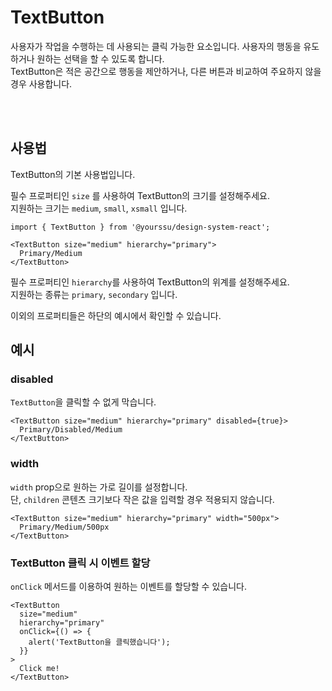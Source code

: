 
<Meta of={TextButtonStories} />

# TextButton

사용자가 작업을 수행하는 데 사용되는 클릭 가능한 요소입니다. 사용자의 행동을 유도하거나 원하는 선택을 할 수 있도록 합니다.<br />
TextButton은 적은 공간으로 행동을 제안하거나, 다른 버튼과 비교하여 주요하지 않을 경우 사용합니다.

<Canvas of={TextButtonStories.Primary} />
<Controls />

<br />
<br />

## 사용법

TextButton의 기본 사용법입니다.

필수 프로퍼티인 `size` 를 사용하여 TextButton의 크기를 설정해주세요.<br />
지원하는 크기는 `medium`, `small`, `xsmall` 입니다.

```tsx
import { TextButton } from '@yourssu/design-system-react';
```

```tsx
<TextButton size="medium" hierarchy="primary">
  Primary/Medium
</TextButton>
```

<Canvas of={TextButtonStories.Sizes} withSource="none" />

필수 프로퍼티인 `hierarchy`를 사용하여 TextButton의 위계를 설정해주세요.<br />
지원하는 종류는 `primary`, `secondary` 입니다.

<Canvas of={TextButtonStories.Hierarchies} withSource="none" />

이외의 프로퍼티들은 하단의 예시에서 확인할 수 있습니다.

## 예시

### disabled

`TextButton`을 클릭할 수 없게 막습니다.

```tsx
<TextButton size="medium" hierarchy="primary" disabled={true}>
  Primary/Disabled/Medium
</TextButton>
```

<Canvas of={TextButtonStories.Disabled} withSource="none" />

### width

`width` prop으로 원하는 가로 길이를 설정합니다.<br />
단, `children` 콘텐츠 크기보다 작은 값을 입력할 경우 적용되지 않습니다.

```tsx
<TextButton size="medium" hierarchy="primary" width="500px">
  Primary/Medium/500px
</TextButton>
```

<Canvas of={TextButtonStories.Width} withSource="none" />

### TextButton 클릭 시 이벤트 할당

`onClick` 메서드를 이용하여 원하는 이벤트를 할당할 수 있습니다.

```tsx
<TextButton
  size="medium"
  hierarchy="primary"
  onClick={() => {
    alert('TextButton을 클릭했습니다');
  }}
>
  Click me!
</TextButton>
```

<Canvas of={TextButtonStories.Click} withSource="none" />
